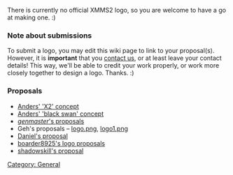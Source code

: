 {{Navbar}}

There is currently no official XMMS2 logo, so you are welcome to have a go at making one. :)

=== Note about submissions ===
To submit a logo, you may edit this wiki page to link to your proposal(s). However, it is '''important''' that you [[About#Contact_info | contact us]], or at least leave your contact details! This way, we'll be able to credit your work properly, or work more closely together to design a logo. Thanks. :)

=== Proposals ===

* [http://people.0x63.nu/~andersg/xmms2-logo-02.png Anders' 'X2' concept]
* [http://people.0x63.nu/~andersg/xmms2swan.jpg Anders' 'black swan' concept]
* [http://www.genmaster.co.nr ''genmaster'''s proposals]
* Geh's proposals &ndash; [http://www.crazy-bird.org/xmms2/logo.png logo.png], [http://www.crazy-bird.org/xmms2/logo1.png logo1.png]
* [[Daniel's proposal]]
* [[boarder8925's logo proposals]]
* [[Media:Xmm2logo00.png | shadowskill's proposal]]

[[Category: General]]